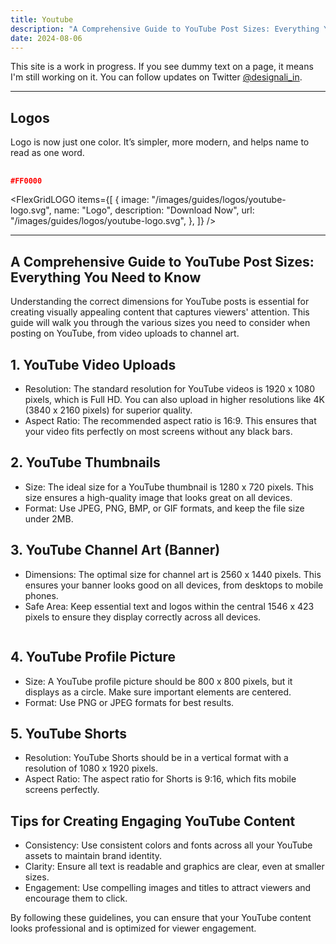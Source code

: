 ```yaml
---
title: Youtube
description: "A Comprehensive Guide to YouTube Post Sizes: Everything You Need to Know"
date: 2024-08-06
---
```


<Callout>

This site is a work in progress. If you see dummy text on a page, it means I'm still working on it. You can follow updates on Twitter [@designali_in](https://twitter.com/designali_in).

</Callout>

---

## Logos

Logo is now just one color. It’s simpler, more modern, and helps name to read as one word.

##

```json title="Color codes:"
#FF0000
```

<FlexGridLOGO
  items={[
    {
      image: "/images/guides/logos/youtube-logo.svg",
      name: "Logo",
      description: "Download Now",
      url: "/images/guides/logos/youtube-logo.svg",
    },
  ]}
/>

---

## A Comprehensive Guide to YouTube Post Sizes: Everything You Need to Know

Understanding the correct dimensions for YouTube posts is essential for creating visually appealing content that captures viewers' attention. This guide will walk you through the various sizes you need to consider when posting on YouTube, from video uploads to channel art.

## 1. YouTube Video Uploads

- Resolution: The standard resolution for YouTube videos is 1920 x 1080 pixels, which is Full HD. You can also upload in higher resolutions like 4K (3840 x 2160 pixels) for superior quality.
- Aspect Ratio: The recommended aspect ratio is 16:9. This ensures that your video fits perfectly on most screens without any black bars.

## 2. YouTube Thumbnails

- Size: The ideal size for a YouTube thumbnail is 1280 x 720 pixels. This size ensures a high-quality image that looks great on all devices.
- Format: Use JPEG, PNG, BMP, or GIF formats, and keep the file size under 2MB.

## 3. YouTube Channel Art (Banner)

- Dimensions: The optimal size for channel art is 2560 x 1440 pixels. This ensures your banner looks good on all devices, from desktops to mobile phones.
- Safe Area: Keep essential text and logos within the central 1546 x 423 pixels to ensure they display correctly across all devices.

<Image
  src="https://res.cloudinary.com/dfyfxr10u/image/upload/v1723108291/guides/images/youtube-cover_flwirc.jpg"
  width={1920}
  height={1080}
  alt=""
/>

## 4. YouTube Profile Picture

- Size: A YouTube profile picture should be 800 x 800 pixels, but it displays as a circle. Make sure important elements are centered.
- Format: Use PNG or JPEG formats for best results.

## 5. YouTube Shorts

- Resolution: YouTube Shorts should be in a vertical format with a resolution of 1080 x 1920 pixels.
- Aspect Ratio: The aspect ratio for Shorts is 9:16, which fits mobile screens perfectly.

## Tips for Creating Engaging YouTube Content

- Consistency: Use consistent colors and fonts across all your YouTube assets to maintain brand identity.
- Clarity: Ensure all text is readable and graphics are clear, even at smaller sizes.
- Engagement: Use compelling images and titles to attract viewers and encourage them to click.

By following these guidelines, you can ensure that your YouTube content looks professional and is optimized for viewer engagement.
